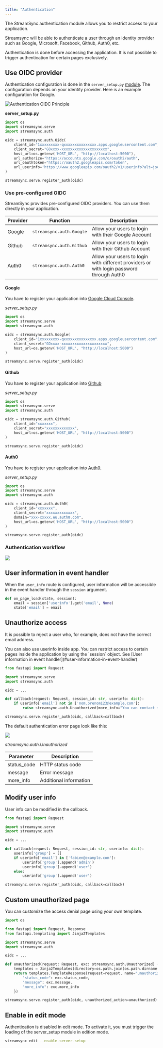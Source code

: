 ```yaml
---
title: "Authentication"
---
```


The StreamSync authentication module allows you to restrict access to your application.

Streamsync will be able to authenticate a user through an identity provider such as Google, Microsoft, Facebook, Github, Auth0, etc.

<Warning>
  Authentication is done before accessing the application. It is not possible to
  trigger authentication for certain pages exclusively.
</Warning>

## Use OIDC provider

Authentication configuration is done in the `server_setup.py` [module](custom-server.md). The configuration depends on your identity provider.
Here is an example configuration for Google.

![Authentication OIDC Principle](/framework/images/authentication_oidc_principle.png)

**server_setup.py**

```python
import os
import streamsync.serve
import streamsync.auth

oidc = streamsync.auth.Oidc(
    client_id="1xxxxxxxxx-qxxxxxxxxxxxxxxx.apps.googleusercontent.com",
    client_secret="GOxxxx-xxxxxxxxxxxxxxxxxxxxx",
    host_url=os.getenv('HOST_URL', "http://localhost:5000"),
    url_authorize="https://accounts.google.com/o/oauth2/auth",
    url_oauthtoken="https://oauth2.googleapis.com/token",
    url_userinfo='https://www.googleapis.com/oauth2/v1/userinfo?alt=json'
)

streamsync.serve.register_auth(oidc)
```

### Use pre-configured OIDC

StreamSync provides pre-configured OIDC providers. You can use them directly in your application.

 | Provider | Function                 | Description                                                                             |
 | -------- | ------------------------ | --------------------------------------------------------------------------------------- |
 | Google   | `streamsync.auth.Google` | Allow your users to login with their Google Account                                     |
 | Github   | `streamsync.auth.Github` | Allow your users to login with their Github Account                                     |
 | Auth0    | `streamsync.auth.Auth0`  | Allow your users to login with different providers or with login password through Auth0 |

#### Google

You have to register your application into [Google Cloud Console](https://console.cloud.google.com/).

_server_setup.py_

```python
import os
import streamsync.serve
import streamsync.auth

oidc = streamsync.auth.Google(
	client_id="1xxxxxxxxx-qxxxxxxxxxxxxxxx.apps.googleusercontent.com",
	client_secret="GOxxxx-xxxxxxxxxxxxxxxxxxxxx",
	host_url=os.getenv('HOST_URL', "http://localhost:5000")
)

streamsync.serve.register_auth(oidc)
```

#### Github

You have to register your application into [Github](https://docs.github.com/en/apps/creating-github-apps/registering-a-github-app/registering-a-github-app#registering-a-github-app)

_server_setup.py_

```python
import os
import streamsync.serve
import streamsync.auth

oidc = streamsync.auth.Github(
	client_id="xxxxxxx",
	client_secret="xxxxxxxxxxxxx",
	host_url=os.getenv('HOST_URL', "http://localhost:5000")
)

streamsync.serve.register_auth(oidc)
```

#### Auth0

You have to register your application into [Auth0](https://auth0.com/).

_server_setup.py_

```python
import os
import streamsync.serve
import streamsync.auth

oidc = streamsync.auth.Auth0(
	client_id="xxxxxxx",
	client_secret="xxxxxxxxxxxxx",
	domain="xxx-xxxxx.eu.auth0.com",
	host_url=os.getenv('HOST_URL', "http://localhost:5000")
)

streamsync.serve.register_auth(oidc)
```

### Authentication workflow

<img src="./framework/images/authentication_oidc.png" />

## User information in event handler

When the `user_info` route is configured, user information will be accessible
in the event handler through the `session` argument.

```python
def on_page_load(state, session):
    email = session['userinfo'].get('email', None)
    state['email'] = email
```

## Unauthorize access

It is possible to reject a user who, for example, does not have the correct email address.

<Tip>
  You can also use userinfo inside app. You can restrict access to certain pages
  inside the application by using the `session` object. See [User information in
  event handler](#user-information-in-event-handler)
</Tip>

```python
from fastapi import Request

import streamsync.serve
import streamsync.auth

oidc = ...

def callback(request: Request, session_id: str, userinfo: dict):
    if userinfo['email'] not in ['nom.prenom123@example.com']:
        raise streamsync.auth.Unauthorized(more_info="You can contact the administrator at <a href='https://support.example.com'>support.example.com</a>")

streamsync.serve.register_auth(oidc, callback=callback)
```

The default authentication error page look like this:

<img src="./framework/images/auth_unauthorized_default.png" />

_streamsync.auth.Unauthorized_

| Parameter   | Description            |
| ----------- | ---------------------- |
| status_code | HTTP status code       |
| message     | Error message          |
| more_info   | Additional information |

## Modify user info

User info can be modified in the callback.

```python
from fastapi import Request

import streamsync.serve
import streamsync.auth

oidc = ...

def callback(request: Request, session_id: str, userinfo: dict):
	userinfo['group'] = []
	if userinfo['email'] in ['fabien@example.com']:
		userinfo['group'].append('admin')
		userinfo['group'].append('user')
	else:
		userinfo['group'].append('user')

streamsync.serve.register_auth(oidc, callback=callback)
```

## Custom unauthorized page

You can customize the access denial page using your own template.

```python
import os

from fastapi import Request, Response
from fastapi.templating import Jinja2Templates

import streamsync.serve
import streamsync.auth

oidc = ...

def unauthorized(request: Request, exc: streamsync.auth.Unauthorized) -> Response:
    templates = Jinja2Templates(directory=os.path.join(os.path.dirname(__file__), "templates"))
    return templates.TemplateResponse(request=request, name="unauthorized.html", status_code=exc.status_code, context={
        "status_code": exc.status_code,
        "message": exc.message,
        "more_info": exc.more_info
    })

streamsync.serve.register_auth(oidc, unauthorized_action=unauthorized)
```

## Enable in edit mode

Authentication is disabled in edit mode. To activate it, you must trigger the loading of the server_setup module in edition mode.

```bash
streamsync edit --enable-server-setup
```
